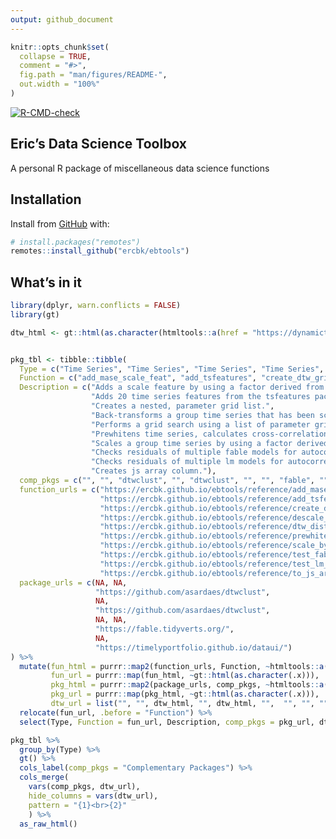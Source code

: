 ```yaml
---
output: github_document
---
```



<!-- README.md is generated from README.Rmd. Please edit that file -->

```r
knitr::opts_chunk$set(
  collapse = TRUE,
  comment = "#>",
  fig.path = "man/figures/README-",
  out.width = "100%"
)
```


<!-- badges: start -->
[![R-CMD-check](https://github.com/ercbk/ebtools/workflows/R-CMD-check/badge.svg)](https://github.com/ercbk/ebtools/actions)
<!-- badges: end -->

## Eric's Data Science Toolbox
A personal R package of miscellaneous data science functions

## Installation

Install from [GitHub](https://github.com/ercbk/ebtools) with:

``` r
# install.packages("remotes")
remotes::install_github("ercbk/ebtools")
```
## What's in it

```r
library(dplyr, warn.conflicts = FALSE)
library(gt)

dtw_html <- gt::html(as.character(htmltools::a(href = "https://dynamictimewarping.github.io/", "dtw")))


pkg_tbl <- tibble::tibble(
  Type = c("Time Series", "Time Series", "Time Series", "Time Series", "Time Series", "Time Series", "Time Series", "Time Series", "Time Series", "Visualization"),
  Function = c("add_mase_scale_feat", "add_tsfeatures", "create_dtw_grids", "descale_by_mase", "dtw_dist_gridsearch", "prewhitened_ccf", "scale_by_mase", "test_fable_resids", "test_lm_resids", "to_js_array"),
  Description = c("Adds a scale feature by using a factor derived from the MASE error function",
                  "Adds 20 time series features from the tsfeatures package",
                  "Creates a nested, parameter grid list.",
                  "Back-transforms a group time series that has been scaled by a factor derived from the MASE error function.",
                  "Performs a grid search using a list of parameter grids and a list of distance functions",
                  "Prewhitens time series, calculates cross-correlation coefficients, and returns statistically significant values.",
                  "Scales a group time series by using a factor derived from the MASE error function.",
                  "Checks residuals of multiple fable models for autocorrelation using the Ljung-Box test",
                  "Checks residuals of multiple lm models for autocorrelation using Breusch-Godfrey and Durbin-Watson tests.",
                  "Creates js array column."),
  comp_pkgs = c("", "", "dtwclust", "", "dtwclust", "", "", "fable", "", "dataui"),
  function_urls = c("https://ercbk.github.io/ebtools/reference/add_mase_scale_feat.html",
                    "https://ercbk.github.io/ebtools/reference/add_tsfeatures.html",
                    "https://ercbk.github.io/ebtools/reference/create_dtw_grids.html",
                    "https://ercbk.github.io/ebtools/reference/descale_by_mase.html",
                    "https://ercbk.github.io/ebtools/reference/dtw_dist_gridsearch.html",
                    "https://ercbk.github.io/ebtools/reference/prewhitened_ccf.html",
                    "https://ercbk.github.io/ebtools/reference/scale_by_mase.html",
                    "https://ercbk.github.io/ebtools/reference/test_fable_resids.html",
                    "https://ercbk.github.io/ebtools/reference/test_lm_resids.html",
                    "https://ercbk.github.io/ebtools/reference/to_js_array.html"),
  package_urls = c(NA, NA,
                   "https://github.com/asardaes/dtwclust",
                   NA,
                   "https://github.com/asardaes/dtwclust",
                   NA, NA,
                   "https://fable.tidyverts.org/",
                   NA,
                   "https://timelyportfolio.github.io/dataui/")
) %>% 
  mutate(fun_html = purrr::map2(function_urls, Function, ~htmltools::a(href = .x, .y)),
         fun_url = purrr::map(fun_html, ~gt::html(as.character(.x))),
         pkg_html = purrr::map2(package_urls, comp_pkgs, ~htmltools::a(href = .x, .y)),
         pkg_url = purrr::map(pkg_html, ~gt::html(as.character(.x))),
         dtw_url = list("", "", dtw_html, "", dtw_html, "",  "", "", "", "")) %>% 
  relocate(fun_url, .before = "Function") %>% 
  select(Type, Function = fun_url, Description, comp_pkgs = pkg_url, dtw_url)

pkg_tbl %>%
  group_by(Type) %>% 
  gt() %>% 
  cols_label(comp_pkgs = "Complementary Packages") %>% 
  cols_merge(
    vars(comp_pkgs, dtw_url),
    hide_columns = vars(dtw_url),
    pattern = "{1}<br>{2}"
    ) %>%
  as_raw_html()
```

